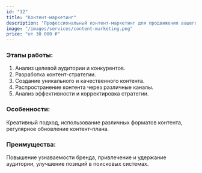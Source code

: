 ```yaml
---
id: "12"
title: "Контент-маркетинг"
description: "Профессиональный контент-маркетинг для продвижения вашего бизнеса. Создание качественного контента, стратегии продвижения и увеличение вовлеченности аудитории. Цены от 30 000 ₽."
image: "/images/services/content-marketing.png"
price: "от 30 000 ₽"
---
```


### Этапы работы:

1. Анализ целевой аудитории и конкурентов.
2. Разработка контент-стратегии.
3. Создание уникального и качественного контента.
4. Распространение контента через различные каналы.
5. Анализ эффективности и корректировка стратегии.

### Особенности:

Креативный подход, использование различных форматов контента, регулярное обновление контент-плана.

### Преимущества:

Повышение узнаваемости бренда, привлечение и удержание аудитории, улучшение позиций в поисковых системах.
